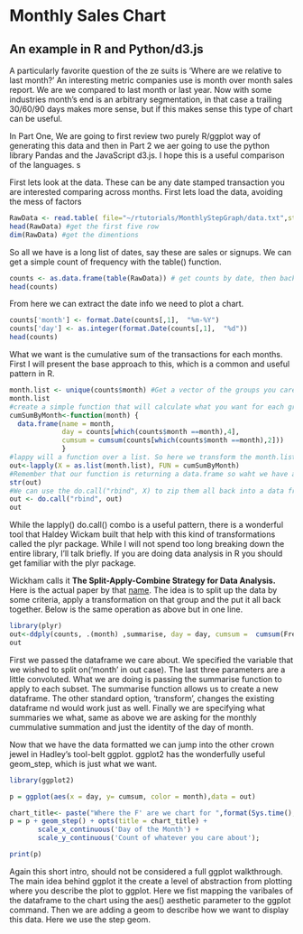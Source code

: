 Monthly Sales Chart
========================================================

An example in R and Python/d3.js
-------------------------------------

A particularly favorite question of the ze suits is 'Where are we relative to last month?' An interesting metric companies use is month over month sales report. We are we compared to last month or last year. Now with some industries month's end is an arbitrary segmentation, in that case a trailing 30/60/90 days makes more sense, but if this makes sense this type of chart can be useful.

In Part One, We are going to first review two purely R/ggplot way of generating this data and then in Part 2 we aer going to use the python library Pandas and the JavaScript d3.js. I hope this is a useful comparison of the languages.
s

First lets look at the data. These can be any date stamped transaction you are interested comparing across months. First lets load the data, avoiding the mess of factors
```r
RawData <- read.table( file="~/rtutorials/MonthlyStepGraph/data.txt",stringsAsFactors=FALSE, header=TRUE) #load from flat file, do not create factors
head(RawData) #get the first five row
dim(RawData) #get the dimentions
```
So all we have is a long list of dates, say these are sales or signups. We can get a simple count of frequency with the table() function.

```r
counts <- as.data.frame(table(RawData)) # get counts by date, then back to a data.frame
head(counts)
```
From here we can extract the date info we need to plot a chart.

```r
counts['month'] <- format.Date(counts[,1],  "%m-%Y")
counts['day'] <- as.integer(format.Date(counts[,1],  "%d"))
head(counts)
```
What we want is the cumulative sum of the transactions for each months. First I will present the base approach to this, which is a common and useful pattern in R.

```r
month.list <- unique(counts$month) #Get a vector of the groups you care about
month.list
#create a simple function that will calculate what you want for each group (the cumulative sum for each month in our case)
cumSumByMonth<-function(month) {
  data.frame(name = month,
             day = counts[which(counts$month ==month),4], 
             cumsum = cumsum(counts[which(counts$month ==month),2]))
             }
#lappy will a function over a list. So here we transform the month.list object and apply our custom cumSum function
out<-lapply(X = as.list(month.list), FUN = cumSumByMonth)
#Remember that our function is returning a data.frame so waht we have after the lapply is a list of data frames, one entry for each group
str(out)
#We can use the do.call("rbind", X) to zip them all back into a data frame. Now we have a single data dataframe that has cummulative sum for each month.
out <- do.call("rbind", out)
out
```

While the lapply() do.call() combo is a useful pattern, there is a wonderful tool that Haldey Wickam built that help with this kind of transformations called the plyr package. While I will not spend too long breaking down the entire library, I'll talk briefly. If you are doing data analysis in R you should get familiar with the plyr package.

Wickham calls it **The Split-Apply-Combine Strategy for Data Analysis.** Here is the actual paper by that [name](http://www.jstatsoft.org/v40/i01/). The idea is to split up the data by some criteria, apply a transformation on that group and the put it all back together. Below is the same operation as above but in one line.

```r
library(plyr)
out<-ddply(counts, .(month) ,summarise, day = day, cumsum =  cumsum(Freq))
out
```
First we passed the dataframe we care about. We specified the variable that we wished to split on('month' in out case). The last three parameters are a little convoluted. What we are doing is passing the summarise function to apply to each subset. The summarise function allows us to create a new dataframe. The other standard option, 'transform', changes the existing dataframe nd would work just as well. Finally we are specifying what summaries we what, same as above we are asking for the monthly cummulative summation and just the identity of the day of month.

Now that we have the data formatted we can jump into the other crown jewel in Hadley's tool-belt ggplot. ggplot2 has the wonderfully useful geom_step, which is just what we want.
```r
library(ggplot2)

p = ggplot(aes(x = day, y= cumsum, color = month),data = out)

chart_title<- paste("Where the F' are we chart for ",format(Sys.time(), "%a %b %d %Y"), sep ='')
p = p + geom_step() + opts(title = chart_title) +
       scale_x_continuous('Day of the Month') +
       scale_y_continuous('Count of whatever you care about');

print(p)
```

Again this short intro, should not be considered a full ggplot walkthrough.  The main idea behind ggplot it the create a level of abstraction from plotting where you describe the plot to ggplot. Here we fist mapping the varibales of the dataframe to the chart using the aes() aesthetic parameter to the ggplot command. Then we are adding a geom to describe how we want to display this data. Here we use the step geom.




